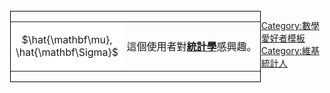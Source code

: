 <div style="float: left; border:solid black 1px; margin: 1px;">
{| cellspacing="0" style="width: 238px; background: #FFCC00;"
| style="width: 45px; height: 45px; background: white; text-align: center; font-size: {{{5|{{{id-s|14}}}}}}pt; color: {{{id-fc|black}}};" | <math>\hat{\mathbf\mu}, \hat{\mathbf\Sigma}</math>
| style="font-size: {{{info-s|10}}}pt; padding: 4pt; line-height: 1.25em; color: {{{info-fc|black}}};" | 這個使用者對'''[[統計學]]'''感興趣。
|}</div>
<noinclude>
[[Category:數學愛好者模板]]
</noinclude>
[[Category:維基統計人]]